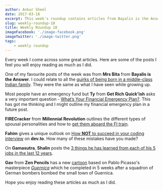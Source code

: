 ```yaml
---
author: Ankur Sheel
date: 2017-03-18
excerpt: This week's roundup contains articles from Bayalis is the Answer, Get Rich Quick'ish, Millennial Revolution, dev.to, Gamasutra and Zen Pencils.
slug: weekly-roundup-10
title: Weekly Roundup 10
imageFacebook: './image-facebook.png'
imageTwitter: './image-twitter.png'
tags:
    - weekly roundup
---
```


Every week I come across some great articles. Here are some of the posts I feel you will enjoy reading as much as I did.

One of my favourite posts of the week was from **Mrs Bita** from **Bayalis is the Answer**. I could relate to all the [quirks of being born in a middle-class Indian family](http://www.bayalisistheanswer.com/indian-quirks/). They were the same as what I have seen while growing up.

Most people have an emergency fund but **Ty** from **Get Rich Quick'ish** asks a very important question - [What’s Your Financial Emergency Plan?](http://www.getrichquickish.net/2017/03/financial-emergency-plan.html). This has got me thinking and I might outline my financial emergency plan in a future post.

**FIRECracker** from **Millennial Revolution** outlines the different types of spousal personalities and how to [get them aboard the FI train](http://www.millennial-revolution.com/build/get-spouse-aboard-fi-train/).

**Fahim** gives a unique outlook on [How **NOT** to succeed in your coding interview](https://dev.to/fahimulhaq/how-not-to-succeed-in-your-45-minute-coding-interview) on **dev.to**. How many of these mistakes have you made?

On **Gamasutra**, **Shalin** posts the [3 things he has learned from each of his 5 jobs in the last 12 years](http://www.gamasutra.com/blogs/ShalinShodhan/20170316/293823/3_things_I_learned_from_5_jobs_in_12_years.php).

**Gav** from **Zen Pencils** has a new [cartoon](http://zenpencils.com/comic/picasso/) based on Pablo Picasso's masterpiece _[Guernica](http://www.pablopicasso.org/guernica.jsp)_ which he completed in 5 weeks after a squadron of German bombers bombed the small town of Guernica.

Hope you enjoy reading these articles as much as I did.
